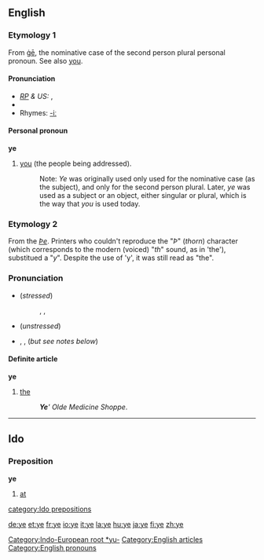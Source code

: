 ==English==
{{rank|sort|town|dark|437|ye|common|subject|can't}}

===Etymology 1===
From {{OE.}} [[ge#Old English|ġē]], the nominative case of the second person plural personal pronoun.  See also [[you]]. [[Category:Indo-European root *yu-]]

====Pronunciation====
* ''[[RP]] & US:'' {{IPA|/jiː/}}, {{SAMPA|/ji:/}}
* {{audio|en-us-ye.ogg|Audio (US)}}
*Rhymes: [[Rhymes:English:-iː|-iː]]

====Personal pronoun====
'''ye'''
# {{context|Northern English dialect|Cornish|Geordie|archaic|}} [[you]] (the people being addressed).
#: Note: ''Ye'' was originally used only used for the nominative case (as the subject), and only for the second person plural. Later, ''ye'' was used as a subject or an object, either singular or plural, which is the way that ''you'' is used today.

===Etymology 2===
From the {{ME.}} ''[[Þe]]''. Printers who couldn't reproduce the "''Þ''" (''thorn'') character (which corresponds to the modern  (voiced) "''th''" sound, as in 'the'), substitued a "''y''".  Despite the use of 'y', it was still read as "the".

===Pronunciation===
*(''stressed'')
*:{{AHD|''th''ē}}, {{IPA|/ðiː/}}, {{SAMPA|/Di:/}}
*:{{audio|en-us-the-stressed.ogg|Audio (US)}}
*(''unstressed'')
*{{AHD|''th''ə}}, {{IPA|/ðə/}}, {{SAMPA|/D@/}} (''but see notes below'')
*:{{audio|en-ca-the.ogg|Audio (CA)}}
*:{{audio|en-us-the-unstressed.ogg|Audio (US)}}

====Definite article====
'''ye'''
# {{archaic}} [[the]]
#:'''''Ye'''' Olde Medicine Shoppe''.

[[Category:English articles]]
[[Category:English pronouns]]

----

==Ido==
===Preposition===
'''ye'''
# [[at]]

[[category:Ido prepositions]]

[[de:ye]]
[[et:ye]]
[[fr:ye]]
[[io:ye]]
[[it:ye]]
[[la:ye]]
[[hu:ye]]
[[ja:ye]]
[[fi:ye]]
[[zh:ye]]